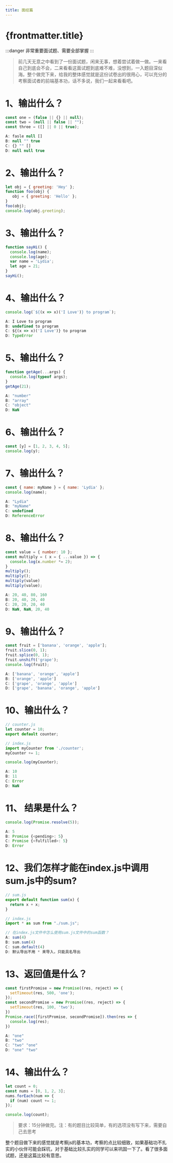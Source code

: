 ```yaml
---
title: 面经篇
---
```


# {frontmatter.title}

:::danger
非常重要面试题、需要全部掌握
:::

> 前几天无意之中看到了一份面试题，闲来无事，想着尝试着做一做。一来看自己到底会不会，二来看看这面试题到底难不难，没想到，一入题目深似海。整个做完下来，给我的整体感觉就是这份试卷出的很用心，可以充分的考察面试者的前端基本功，话不多说，我们一起来看看吧。

# 1、输出什么？

```js
const one = (false || {} || null);
const two = (null || false || "");
const three = ([] || 0 || true);

A: fasle null []
B: null "" true
C: {} "" []
D: null null true
```

# 2、输出什么？
```js
let obj = { greeting: 'Hey' };
function foo(obj) {
   obj = { greeting: 'Hello' };
}
foo(obj);
console.log(obj.greeting);
```

# 3、输出什么？
```js
function sayHi() {
  console.log(name);
  console.log(age);
  var name = 'Lydia';
  let age = 21;
}
sayHi();
```

# 4、输出什么？
```js
console.log(`${(x => x)('I Love')} to program`);

A: I Love to program
B: undefined to program
C: ${(x => x)('I Love')} to program
D: TypeError
```

# 5、输出什么？
```js
function getAge(...args) {
  console.log(typeof args);
}
getAge(21);

A: "number"
B: "array"
C: "object"
D: NaN
```

# 6、输出什么？
```js
const [y] = [1, 2, 3, 4, 5];
console.log(y);
```

# 7、输出什么？
```js
const { name: myName } = { name: 'Lydia' };
console.log(name);

A: "Lydia"
B: "myName"
C: undefined
D: ReferenceError
```

# 8、输出什么？
```js
const value = { number: 10 };
const multiply = ( x = { ...value }) => {
  console.log(x.number *= 2);
}
multiply();
multiply();
multiply(value)
multiply(value);

A: 20, 40, 80, 160
B: 20, 40, 20, 40
C: 20, 20, 20, 40
D: NaN, NaN, 20, 40
```

# 9、输出什么？
```js
const fruit = ['banana', 'orange', 'apple'];
fruit.slice(0, 1);
fruit.splice(0, 1);
fruit.unshift('grape');
console.log(fruit);

A: ['banana', 'orange', 'apple']
B: ['orange', 'apple']
C: ['grape', 'orange', 'apple']
D: ['grape', 'banana', 'orange', 'apple']
```

# 10、输出什么？
```js
// counter.js
let counter = 10;
export default counter;

// index.js
import myCounter from './counter';
myCounter += 1;

console.log(myCounter);

A: 10
B: 11
C: Error
D: NaN
```

# 11、 结果是什么？
```js
console.log(Promise.resolve(5));

A: 5
B: Promise {<pending>: 5}
C: Promise {<fulfilled>: 5}
D: Error
```

# 12、我们怎样才能在index.js中调用sum.js中的sum?
```js
// sum.js
export default function sum(x) {
  return x + x;
}

// index.js
import * as sum from "./sum.js";

// 在index.js文件中怎么使用sum.js文件中的sum函数？
A: sum(4)
B: sum.sum(4)
C: sum.default(4)
D: 默认导出不用 * 来导入，只能具名导出
```

# 13、返回值是什么？
```js
const firstPromise = new Promise((res, reject) => {
  setTimeout(res, 500, 'one');
});
const secondPromise = new Promise((res, reject) => {
  setTimeout(res, 100, 'two');
})
Promise.race([firstPromise, secondPromise]).then(res => {
  console.log(res);
})

A: "one"
B: "two"
C: "two" "one"
D: "one" "two"
```

# 14、输出什么？
```js
let count = 0;
const nums = [0, 1, 2, 3];
nums.forEach(num => {
  if (num) count += 1;
});

console.log(count);
```
> 要求：15分钟做完。注：有的题目比较简单，有的选项没有写下来，需要自己去思考

整个题目做下来的感觉就是考察js的基本功，考察的点比较细致，如果基础功不扎实的小伙伴可能会踩坑，对于基础比较扎实的同学可以来巩固一下了。看了很多面试题，还是这篇比较有意思。
